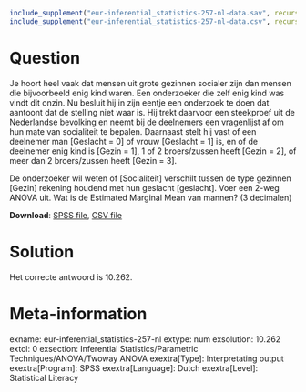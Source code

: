 ```{r, echo = FALSE, results = "hide"}
include_supplement("eur-inferential_statistics-257-nl-data.sav", recursive = TRUE)
include_supplement("eur-inferential_statistics-257-nl-data.csv", recursive = TRUE)
```

Question
========
Je hoort heel vaak dat mensen uit grote gezinnen socialer zijn dan mensen die bijvoorbeeld enig kind waren. Een onderzoeker die zelf enig kind was vindt dit onzin. Nu besluit hij in zijn eentje een onderzoek te doen dat aantoont dat de stelling niet waar is. Hij trekt daarvoor een steekproef uit de Nederlandse bevolking en neemt bij de deelnemers een vragenlijst af om hun mate van socialiteit te bepalen. Daarnaast stelt hij vast of een deelnemer man [Geslacht = 0] of vrouw [Geslacht = 1] is, en of de deelnemer enig kind is [Gezin = 1], 1 of 2 broers/zussen heeft [Gezin = 2], of meer dan 2 broers/zussen heeft [Gezin = 3].

De onderzoeker wil weten of [Socialiteit] verschilt tussen de type gezinnen [Gezin] rekening houdend met hun geslacht [geslacht]. Voer een 2-weg ANOVA uit. Wat is de Estimated Marginal Mean van mannen? (3 decimalen)

**Download**: [SPSS file](eur-inferential_statistics-257-nl-data.sav), [CSV file](eur-inferential_statistics-257-nl-data.csv)


Solution
========
Het correcte antwoord is 10.262.


Meta-information
================
exname: eur-inferential_statistics-257-nl
extype: num
exsolution: 10.262
extol: 0
exsection: Inferential Statistics/Parametric Techniques/ANOVA/Twoway ANOVA
exextra[Type]: Interpretating output
exextra[Program]: SPSS
exextra[Language]: Dutch
exextra[Level]: Statistical Literacy